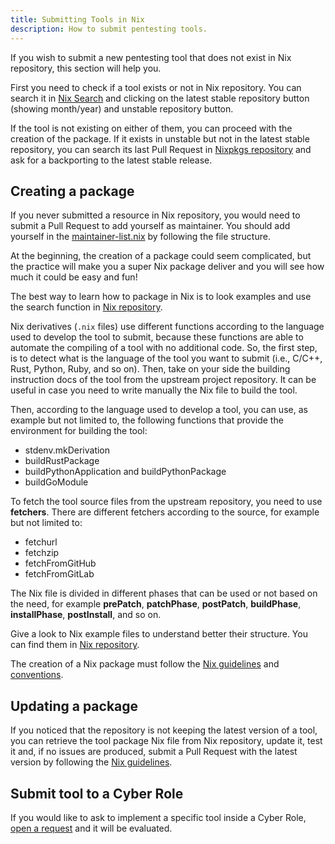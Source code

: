 ```yaml
---
title: Submitting Tools in Nix
description: How to submit pentesting tools.
---
```


If you wish to submit a new pentesting tool that does not exist in Nix repository, this section will help you.

First you need to check if a tool exists or not in Nix repository. You can search it in [Nix Search](https://search.nixos.org/packages) and clicking on the latest stable repository button (showing month/year) and unstable repository button.

If the tool is not existing on either of them, you can proceed with the creation of the package. If it exists in unstable but not in the latest stable repository, you can search its last Pull Request in [Nixpkgs repository](https://github.com/NixOS/nixpkgs/pulls) and ask for a backporting to the latest stable release.

## Creating a package

If you never submitted a resource in Nix repository, you would need to submit a Pull Request to add yourself as maintainer. You should add yourself in the [maintainer-list.nix](https://github.com/NixOS/nixpkgs/blob/master/maintainers/maintainer-list.nix) by following the file structure.

At the beginning, the creation of a package could seem complicated, but the practice will make you a super Nix package deliver and you will see how much it could be easy and fun!

The best way to learn how to package in Nix is to look examples and use the search function in [Nix repository](https://github.com/NixOS/nixpkgs).

Nix derivatives (`.nix` files) use different functions according to the language used to develop the tool to submit, because these functions are able to automate the compiling of a tool with no additional code. So, the first step, is to detect what is the language of the tool you want to submit (i.e., C/C++, Rust, Python, Ruby, and so on). Then, take on your side the building instruction docs of the tool from the upstream project repository. It can be useful in case you need to write manually the Nix file to build the tool.

Then, according to the language used to develop a tool, you can use, as example but not limited to, the following functions that provide the environment for building the tool:
* stdenv.mkDerivation
* buildRustPackage
* buildPythonApplication and buildPythonPackage
* buildGoModule

To fetch the tool source files from the upstream repository, you need to use **fetchers**. There are different fetchers according to the source, for example but not limited to:
* fetchurl
* fetchzip
* fetchFromGitHub
* fetchFromGitLab

The Nix file is divided in different phases that can be used or not based on the need, for example **prePatch**, **patchPhase**, **postPatch**, **buildPhase**, **installPhase**, **postInstall**, and so on.

Give a look to Nix example files to understand better their structure. You can find them in [Nix repository](https://github.com/NixOS/nixpkgs/tree/master/pkgs/by-name).

The creation of a Nix package must follow the [Nix guidelines](https://github.com/nixpkgs-architecture/rfc-140/blob/master/rfcs/0140-simple-package-paths.md) and [conventions](https://github.com/NixOS/nixpkgs/blob/master/pkgs/README.md#package-naming).

## Updating a package

If you noticed that the repository is not keeping the latest version of a tool, you can retrieve the tool package Nix file from Nix repository, update it, test it and, if no issues are produced, submit a Pull Request with the latest version by following the [Nix guidelines](https://github.com/nixpkgs-architecture/rfc-140/blob/master/rfcs/0140-simple-package-paths.md).

## Submit tool to a Cyber Role

If you would like to ask to implement a specific tool inside a Cyber Role, [open a request](https://github.com/AxylOS-OS/AxylOS-nix/issues/new/choose) and it will be evaluated.

<ImageComponent />
